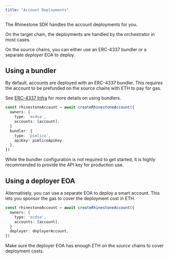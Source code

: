 ```yaml
---
title: "Account Deployments"
---
```


The Rhinestone SDK handles the account deployments for you.

On the target chain, the deployments are handled by the orchestrator in most cases.

On the source chains, you can either use an ERC-4337 bundler or a separate _deployer_ EOA to deploy.

## Using a bundler

By default, accounts are deployed with an ERC-4337 bundler. This requires the account to be prefunded on the source chains with ETH to pay for gas.

See [ERC-4337 Infra](../customize/erc4337-infra) for more details on using bundlers.

```ts {6-9}
const rhinestoneAccount = await createRhinestoneAccount({
  owners: {
    type: 'ecdsa',
    accounts: [account],
  }
  bundler: {
    type: 'pimlico',
    apiKey: pimlicoApiKey,
  },
})
```

<Warning>While the bundler configuration is not required to get started, it is highly recommended to provide the API key for production use.</Warning>

## Using a deployer EOA

Alternatively, you can use a separate EOA to deploy a smart account. This lets you sponsor the gas to cover the deployment cost in ETH.

```ts {6}
const rhinestoneAccount = await createRhinestoneAccount({
  owners: {
    type: 'ecdsa',
    accounts: [account],
  }
  deployer: deployerAccount,
})
```

<Note>Make sure the deployer EOA has enough ETH on the _source_ chains to cover deployment costs.</Note>
